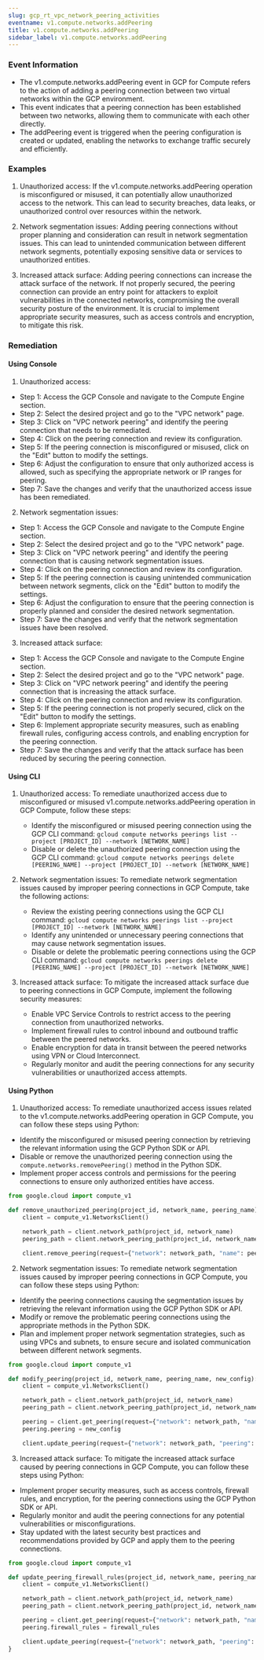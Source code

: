 ```yaml
--- 
slug: gcp_rt_vpc_network_peering_activities
eventname: v1.compute.networks.addPeering
title: v1.compute.networks.addPeering
sidebar_label: v1.compute.networks.addPeering
---
```

                       
### Event Information

- The v1.compute.networks.addPeering event in GCP for Compute refers to the action of adding a peering connection between two virtual networks within the GCP environment.
- This event indicates that a peering connection has been established between two networks, allowing them to communicate with each other directly.
- The addPeering event is triggered when the peering configuration is created or updated, enabling the networks to exchange traffic securely and efficiently.


### Examples

1. Unauthorized access: If the v1.compute.networks.addPeering operation is misconfigured or misused, it can potentially allow unauthorized access to the network. This can lead to security breaches, data leaks, or unauthorized control over resources within the network.

2. Network segmentation issues: Adding peering connections without proper planning and consideration can result in network segmentation issues. This can lead to unintended communication between different network segments, potentially exposing sensitive data or services to unauthorized entities.

3. Increased attack surface: Adding peering connections can increase the attack surface of the network. If not properly secured, the peering connection can provide an entry point for attackers to exploit vulnerabilities in the connected networks, compromising the overall security posture of the environment. It is crucial to implement appropriate security measures, such as access controls and encryption, to mitigate this risk.

### Remediation

#### Using Console

1. Unauthorized access:
- Step 1: Access the GCP Console and navigate to the Compute Engine section.
- Step 2: Select the desired project and go to the "VPC network" page.
- Step 3: Click on "VPC network peering" and identify the peering connection that needs to be remediated.
- Step 4: Click on the peering connection and review its configuration.
- Step 5: If the peering connection is misconfigured or misused, click on the "Edit" button to modify the settings.
- Step 6: Adjust the configuration to ensure that only authorized access is allowed, such as specifying the appropriate network or IP ranges for peering.
- Step 7: Save the changes and verify that the unauthorized access issue has been remediated.

2. Network segmentation issues:
- Step 1: Access the GCP Console and navigate to the Compute Engine section.
- Step 2: Select the desired project and go to the "VPC network" page.
- Step 3: Click on "VPC network peering" and identify the peering connection that is causing network segmentation issues.
- Step 4: Click on the peering connection and review its configuration.
- Step 5: If the peering connection is causing unintended communication between network segments, click on the "Edit" button to modify the settings.
- Step 6: Adjust the configuration to ensure that the peering connection is properly planned and consider the desired network segmentation.
- Step 7: Save the changes and verify that the network segmentation issues have been resolved.

3. Increased attack surface:
- Step 1: Access the GCP Console and navigate to the Compute Engine section.
- Step 2: Select the desired project and go to the "VPC network" page.
- Step 3: Click on "VPC network peering" and identify the peering connection that is increasing the attack surface.
- Step 4: Click on the peering connection and review its configuration.
- Step 5: If the peering connection is not properly secured, click on the "Edit" button to modify the settings.
- Step 6: Implement appropriate security measures, such as enabling firewall rules, configuring access controls, and enabling encryption for the peering connection.
- Step 7: Save the changes and verify that the attack surface has been reduced by securing the peering connection.

#### Using CLI

1. Unauthorized access: To remediate unauthorized access due to misconfigured or misused v1.compute.networks.addPeering operation in GCP Compute, follow these steps:
   - Identify the misconfigured or misused peering connection using the GCP CLI command: `gcloud compute networks peerings list --project [PROJECT_ID] --network [NETWORK_NAME]`
   - Disable or delete the unauthorized peering connection using the GCP CLI command: `gcloud compute networks peerings delete [PEERING_NAME] --project [PROJECT_ID] --network [NETWORK_NAME]`

2. Network segmentation issues: To remediate network segmentation issues caused by improper peering connections in GCP Compute, take the following actions:
   - Review the existing peering connections using the GCP CLI command: `gcloud compute networks peerings list --project [PROJECT_ID] --network [NETWORK_NAME]`
   - Identify any unintended or unnecessary peering connections that may cause network segmentation issues.
   - Disable or delete the problematic peering connections using the GCP CLI command: `gcloud compute networks peerings delete [PEERING_NAME] --project [PROJECT_ID] --network [NETWORK_NAME]`

3. Increased attack surface: To mitigate the increased attack surface due to peering connections in GCP Compute, implement the following security measures:
   - Enable VPC Service Controls to restrict access to the peering connection from unauthorized networks.
   - Implement firewall rules to control inbound and outbound traffic between the peered networks.
   - Enable encryption for data in transit between the peered networks using VPN or Cloud Interconnect.
   - Regularly monitor and audit the peering connections for any security vulnerabilities or unauthorized access attempts.

#### Using Python

1. Unauthorized access: To remediate unauthorized access issues related to the v1.compute.networks.addPeering operation in GCP Compute, you can follow these steps using Python:

- Identify the misconfigured or misused peering connection by retrieving the relevant information using the GCP Python SDK or API.
- Disable or remove the unauthorized peering connection using the `compute.networks.removePeering()` method in the Python SDK.
- Implement proper access controls and permissions for the peering connections to ensure only authorized entities have access.

```python
from google.cloud import compute_v1

def remove_unauthorized_peering(project_id, network_name, peering_name):
    client = compute_v1.NetworksClient()

    network_path = client.network_path(project_id, network_name)
    peering_path = client.network_peering_path(project_id, network_name, peering_name)

    client.remove_peering(request={"network": network_path, "name": peering_path})
```

2. Network segmentation issues: To remediate network segmentation issues caused by improper peering connections in GCP Compute, you can follow these steps using Python:

- Identify the peering connections causing the segmentation issues by retrieving the relevant information using the GCP Python SDK or API.
- Modify or remove the problematic peering connections using the appropriate methods in the Python SDK.
- Plan and implement proper network segmentation strategies, such as using VPCs and subnets, to ensure secure and isolated communication between different network segments.

```python
from google.cloud import compute_v1

def modify_peering(project_id, network_name, peering_name, new_config):
    client = compute_v1.NetworksClient()

    network_path = client.network_path(project_id, network_name)
    peering_path = client.network_peering_path(project_id, network_name, peering_name)

    peering = client.get_peering(request={"network": network_path, "name": peering_path})
    peering.peering = new_config

    client.update_peering(request={"network": network_path, "peering": peering})
```

3. Increased attack surface: To mitigate the increased attack surface caused by peering connections in GCP Compute, you can follow these steps using Python:

- Implement proper security measures, such as access controls, firewall rules, and encryption, for the peering connections using the GCP Python SDK or API.
- Regularly monitor and audit the peering connections for any potential vulnerabilities or misconfigurations.
- Stay updated with the latest security best practices and recommendations provided by GCP and apply them to the peering connections.

```python
from google.cloud import compute_v1

def update_peering_firewall_rules(project_id, network_name, peering_name, firewall_rules):
    client = compute_v1.NetworksClient()

    network_path = client.network_path(project_id, network_name)
    peering_path = client.network_peering_path(project_id, network_name, peering_name)

    peering = client.get_peering(request={"network": network_path, "name": peering_path})
    peering.firewall_rules = firewall_rules

    client.update_peering(request={"network": network_path, "peering": peering})
}
```


 